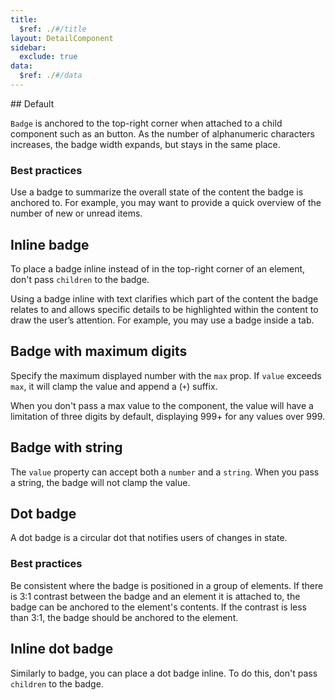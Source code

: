 ```yaml
---
title:
  $ref: ./#/title
layout: DetailComponent
sidebar:
  exclude: true
data:
  $ref: ./#/data
---
```


<LivePreviewControls>
<LivePreview componentName="badge" exampleName="Default">
## Default

`Badge` is anchored to the top-right corner when attached to a child component such as an button. As the number of alphanumeric characters increases, the badge width expands, but stays in the same place.

### Best practices

Use a badge to summarize the overall state of the content the badge is anchored to. For example, you may want to provide a quick overview of the number of new or unread items.

</LivePreview>
<LivePreview componentName="badge" exampleName="InlineBadge">

## Inline badge

To place a badge inline instead of in the top-right corner of an element, don't pass `children` to the badge.

Using a badge inline with text clarifies which part of the content the badge relates to and allows specific details to be highlighted within the content to draw the user’s attention. For example, you may use a badge inside a tab.

</LivePreview>
<LivePreview componentName="badge" exampleName="BadgeWithMaximumDigits">

## Badge with maximum digits

Specify the maximum displayed number with the `max` prop. If `value` exceeds `max`, it will clamp the value and append a (`+`) suffix.

When you don't pass a max value to the component, the value will have a limitation of three digits by default, displaying 999+ for any values over 999.

</LivePreview>
<LivePreview componentName="badge" exampleName="BadgeWithString">
    
## Badge with string

The `value` property can accept both a `number` and a `string`. When you pass a string, the badge will not clamp the value.

</LivePreview>

<LivePreview componentName="badge" exampleName="DotBadge">

## Dot badge

A dot badge is a circular dot that notifies users of changes in state.

### Best practices

Be consistent where the badge is positioned in a group of elements. If there is 3:1 contrast between the badge and an element it is attached to, the badge can be anchored to the element's contents. If the contrast is less than 3:1, the badge should be anchored to the element.

</LivePreview>

<LivePreview componentName="badge" exampleName="InlineDotBadge">

## Inline dot badge

Similarly to badge, you can place a dot badge inline. To do this, don't pass `children` to the badge.

</LivePreview>
</LivePreviewControls>
